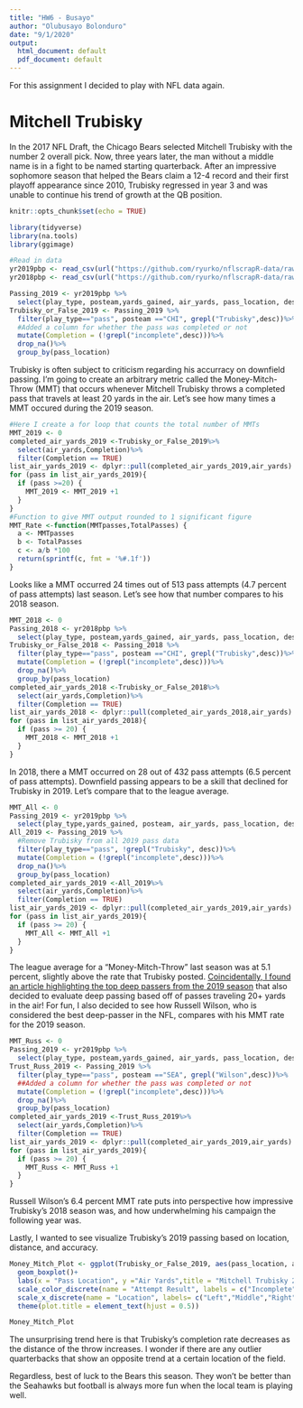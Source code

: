 ```yaml
---
title: "HW6 - Busayo"
author: "Olubusayo Bolonduro"
date: "9/1/2020"
output:
  html_document: default
  pdf_document: default
---
```

For this assignment I decided to play with NFL data again.

# Mitchell Trubisky

In the 2017 NFL Draft, the Chicago Bears selected Mitchell Trubisky with the number 2 overall pick. Now, three years later, the man without a middle name is in a fight to be named starting quarterback. After an impressive sophomore season that helped the Bears claim a 12-4 record and their first playoff appearance since 2010, Trubisky regressed in year 3 and was unable to continue his trend of growth at the QB position. 
```r
knitr::opts_chunk$set(echo = TRUE)
```

```r
library(tidyverse)
library(na.tools)
library(ggimage)
```

```r
#Read in data
yr2019pbp <- read_csv(url("https://github.com/ryurko/nflscrapR-data/raw/master/play_by_play_data/regular_season/reg_pbp_2019.csv"))
yr2018pbp <- read_csv(url("https://github.com/ryurko/nflscrapR-data/raw/master/play_by_play_data/regular_season/reg_pbp_2018.csv"))

Passing_2019 <- yr2019pbp %>%
  select(play_type, posteam,yards_gained, air_yards, pass_location, desc)
Trubisky_or_False_2019 <- Passing_2019 %>%
  filter(play_type=="pass", posteam =="CHI", grepl("Trubisky",desc))%>%
  #Added a column for whether the pass was completed or not
  mutate(Completion = (!grepl("incomplete",desc)))%>%
  drop_na()%>%
  group_by(pass_location)
```
Trubisky is often subject to criticism regarding his accurracy on downfield passing. I'm going to create an arbitrary metric called the Money-Mitch-Throw (MMT) that occurs whenever Mitchell Trubisky throws a completed pass that travels at least 20 yards in the air. Let's see how many times a MMT occured during the 2019 season. 

```r
#Here I create a for loop that counts the total number of MMTs
MMT_2019 <- 0
completed_air_yards_2019 <-Trubisky_or_False_2019%>%
  select(air_yards,Completion)%>%
  filter(Completion == TRUE)
list_air_yards_2019 <- dplyr::pull(completed_air_yards_2019,air_yards)
for (pass in list_air_yards_2019){
  if (pass >=20) {
    MMT_2019 <- MMT_2019 +1
  }
}
#Function to give MMT output rounded to 1 significant figure
MMT_Rate <-function(MMTpasses,TotalPasses) {
  a <- MMTpasses
  b <- TotalPasses
  c <- a/b *100
  return(sprintf(c, fmt = '%#.1f'))
}
```

Looks like a MMT occurred 24 times out of 513 pass attempts (4.7 percent of pass attempts) last season. Let's see how that number compares to his 2018 season.

```r
MMT_2018 <- 0
Passing_2018 <- yr2018pbp %>%
  select(play_type, posteam,yards_gained, air_yards, pass_location, desc)
Trubisky_or_False_2018 <- Passing_2018 %>%
  filter(play_type=="pass", posteam =="CHI", grepl("Trubisky",desc))%>%
  mutate(Completion = (!grepl("incomplete",desc)))%>%
  drop_na()%>%
  group_by(pass_location)
completed_air_yards_2018 <-Trubisky_or_False_2018%>%
  select(air_yards,Completion)%>%
  filter(Completion == TRUE)
list_air_yards_2018 <- dplyr::pull(completed_air_yards_2018,air_yards)
for (pass in list_air_yards_2018){
  if (pass >= 20) {
    MMT_2018 <- MMT_2018 +1
  }
}
```

In 2018, there a MMT occurred on 28 out of 432 pass attempts (6.5 percent of pass attempts). Downfield passing appears to be a skill that declined for Trubisky in 2019. Let's compare that to the league average.

```r
MMT_All <- 0
Passing_2019 <- yr2019pbp %>%
  select(play_type,yards_gained, posteam, air_yards, pass_location, desc)
All_2019 <- Passing_2019 %>%
  #Remove Trubisky from all 2019 pass data
  filter(play_type=="pass", !grepl("Trubisky", desc))%>%
  mutate(Completion = (!grepl("incomplete",desc)))%>%
  drop_na()%>%
  group_by(pass_location)
completed_air_yards_2019 <-All_2019%>%
  select(air_yards,Completion)%>%
  filter(Completion == TRUE)
list_air_yards_2019 <- dplyr::pull(completed_air_yards_2019,air_yards)
for (pass in list_air_yards_2019){
  if (pass >= 20) {
    MMT_All <- MMT_All +1
  }
}
```
The league average for a "Money-Mitch-Throw" last season was at 5.1 percent, slightly above the rate that Trubisky posted.  [Coincidentally, I found an article highlighting the top deep passers from the 2019 season](https://www.nfl.com/news/dak-prescott-russell-wilson-headline-nfl-s-top-10-deep-passers) that also decided to evaluate deep passing based off of passes traveling 20+ yards in the air! For fun, I also decided to see how Russell Wilson, who is considered the best deep-passer in the NFL, compares with his MMT rate for the 2019 season. 

```r
MMT_Russ <- 0
Passing_2019 <- yr2019pbp %>%
  select(play_type, posteam,yards_gained, air_yards, pass_location, desc)
Trust_Russ_2019 <- Passing_2019 %>%
  filter(play_type=="pass", posteam =="SEA", grepl("Wilson",desc))%>%
  ##Added a column for whether the pass was completed or not
  mutate(Completion = (!grepl("incomplete",desc)))%>%
  drop_na()%>%
  group_by(pass_location)
completed_air_yards_2019 <-Trust_Russ_2019%>%
  select(air_yards,Completion)%>%
  filter(Completion == TRUE)
list_air_yards_2019 <- dplyr::pull(completed_air_yards_2019,air_yards)
for (pass in list_air_yards_2019){
  if (pass >= 20) {
    MMT_Russ <- MMT_Russ +1
  }
}
```
Russell Wilson's 6.4 percent MMT rate puts into perspective how impressive Trubisky's 2018 season was, and how underwhelming his campaign the following year was. 


Lastly, I wanted to see visualize Trubisky's 2019 passing based on location, distance, and accuracy. 
```r

Money_Mitch_Plot <- ggplot(Trubisky_or_False_2019, aes(pass_location, air_yards, color = as.factor(Completion)))+
  geom_boxplot()+
  labs(x = "Pass Location", y ="Air Yards",title = "Mitchell Trubisky 2019 Season Passing Attempts")+
  scale_color_discrete(name = "Attempt Result", labels = c("Incomplete","Complete"))+
  scale_x_discrete(name = "Location", labels= c("Left","Middle","Right"))+
  theme(plot.title = element_text(hjust = 0.5))

Money_Mitch_Plot

```

The unsurprising trend here is that Trubisky's completion rate decreases as the distance of the throw increases. I wonder if there are any outlier quarterbacks that show an opposite trend at a certain location of the field. 

Regardless, best of luck to the Bears this season. They won't be better than the Seahawks but football is always more fun when the local team is playing well. 
